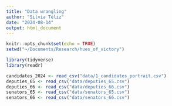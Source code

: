 ```yaml
---
title: "Data wrangling"
author: "Silvia Téliz"
date: "2024-08-14"
output: html_document
---
```


```r
knitr::opts_chunk$set(echo = TRUE)
setwd("~/Documents/Research/hues_of_victory")
```

```r
library(tidyverse)
library(readr)
```


```r
candidates_2024 <- read_csv("data/1_candidates_portrait.csv")
deputies_65 <- read_csv("data/deputies_65.csv")
deputies_66 <- read_csv("data/deputies_66.csv")
senators_65 <- read_csv("data/senators_65.csv")
senators_66 <- read_csv("data/senators_66.csv")

```

```r

```


```r

```

```r

```

